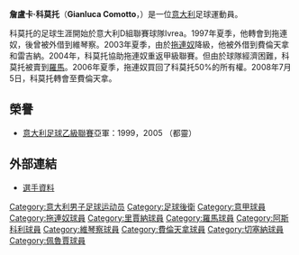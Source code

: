 {{noteta
|G1=意甲
|G2=Football
|T=zh-hans:詹卢卡·科莫托;zh-hk:詹盧卡·高莫圖;zh-tw:詹盧卡·科莫托;
|1=zh-hans:科莫托;zh-hk:高莫圖;zh-tw:科莫托;
}}

{{Infobox football biography
| name           = 詹盧卡·科莫托<br />''Gianluca Comotto''
| image          = Gianluca Comotto (2007).jpg
| fullname           = Gianluca Comotto
| nickname           = 
| dateofbirth        = {{birth date and age|1978|10|16}}
| birth_place    = 意大利[[伊夫雷亚|伊夫雷亚]]
| height             = {{height|meters=1.82}}
| currentclub    = 
| clubnumber     = 
| position           = [[右後衛|右後衛]]
| youthyears         = 
| youthclubs         = 
| years1         = 1994–1996
| clubs1         = {{tsl|en|U.S. Ivrea Calcio||Ivrea}}
| caps1          = 23
| goals1         = 1
| years2         = 1996–1997
| clubs2         = {{tsl|en|A.S. Biellese 1902||Biellese}}
| caps2          = 30
| goals2         = 0
| years3         = 1997–2005
| clubs3         = [[拖連奴足球會|拖連奴]]
| caps3          = 93 | goals3   = 4
| years4         = 1999–2001
| clubs4         = → [[維琴察足球俱樂部|維琴察]] (外借)
| caps4          = 47
| goals4         = 3
| years5         = 2003
| clubs5         = → [[佛罗伦萨足球俱乐部|佛罗伦萨]] (外借)
| caps5          = 15
| goals5         = 0
| years6         = 2004
| clubs6         = → [[雷吉納足球俱樂部|雷吉納]] (外借)
| caps6          = 14
| goals6         = 0
| years7         = 2005–2006
| clubs7         = [[羅馬體育俱樂部|羅馬]]
| caps7          = 0
| goals7         = 0
| years8         = 2005–2006
| clubs8         = → [[阿斯科利足球俱樂部|阿斯科利]] (外借)
| caps8          = 31
| goals8         = 3
| years9         = 2006–2008
| clubs9         = [[拖連奴足球會|拖連奴]]
| caps9          = 58
| goals9         = 4
| years10        = 2008–2011
| clubs10        = [[佛罗伦萨足球俱乐部|佛罗伦萨]]
| caps10         = 72
| goals10        = 0
| years11        = 2011–2013
| clubs11        = [[切塞纳足球俱乐部|切塞纳]]
| caps11         = 59
| goals11        = 2
| years12        = 2013–2016
| clubs12        = [[佩魯賈足球會|佩魯賈]]
| caps12         = 60
| goals12        = 0
| nationalyears      = 
| nationalteam       = 
| nationalcaps(goals)= 
| pcupdate           = 2008.05.18
| ntupdate           = 
}}
'''詹盧卡·科莫托'''（'''Gianluca Comotto'''，{{bd|1978年|10月16日|catidx=Comotto, Gianluca}}）是一位[[意大利|意大利]]足球運動員。

科莫托的足球生涯開始於意大利D組聯賽球隊Ivrea。1997年夏季，他轉會到拖連奴，後曾被外借到維琴察。2003年夏季，由於[[拖連奴|拖連奴]]降級，他被外借到費倫天拿和雷吉納。2004年，科莫托協助拖連奴重返甲級聯賽。但由於球隊經濟困難，科莫托被賣到[[羅馬足球俱樂部|羅馬]]。2006年夏季，拖連奴買回了科莫托50%的所有權。2008年7月5日，科莫托轉會至費倫天拿。

==榮譽==
*[[意大利足球乙級聯賽|意大利足球乙級聯賽]]亞軍：1999，2005 （都靈）

==外部連結==
*{{it icon}} [http://www.gazzetta.it/speciali/statistiche/2008_nw/giocatori/1119.shtml 選手資料] {{Wayback|url=http://www.gazzetta.it/speciali/statistiche/2008_nw/giocatori/1119.shtml |date=20160304203936 }}

{{DEFAULTSORT:Comotto, Gianluca}}

[[Category:意大利男子足球运动员|Category:意大利男子足球运动员]]
[[Category:足球後衛|Category:足球後衛]]
[[Category:意甲球員|Category:意甲球員]]
[[Category:拖連奴球員|Category:拖連奴球員]]
[[Category:里賈納球員|Category:里賈納球員]]
[[Category:羅馬球員|Category:羅馬球員]]
[[Category:阿斯科利球員|Category:阿斯科利球員]]
[[Category:維琴察球員|Category:維琴察球員]]
[[Category:費倫天拿球員|Category:費倫天拿球員]]
[[Category:切塞納球員|Category:切塞納球員]]
[[Category:佩魯賈球員|Category:佩魯賈球員]]